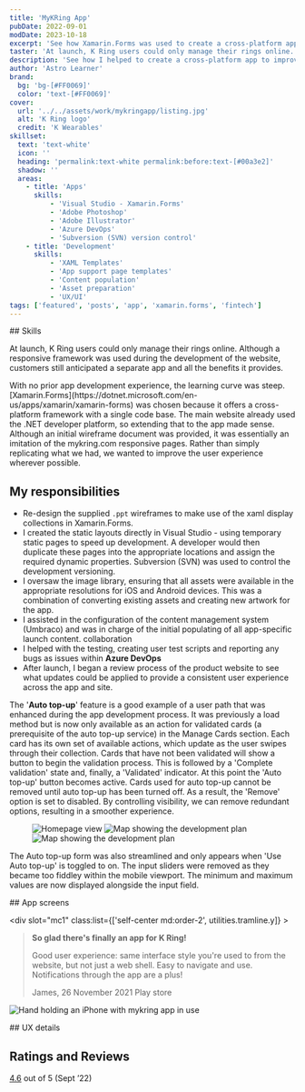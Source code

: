 ```yaml
---
title: 'MyKRing App'
pubDate: 2022-09-01
modDate: 2023-10-18
excerpt: 'See how Xamarin.Forms was used to create a cross-platform app to improve the customer experience and make authentication easier.'
taster: 'At launch, K Ring users could only manage their rings online. Despite having an advanced responsive framework the website, customers still anticipated a separate app and all the simplicity it provides. See how we created a cross-platform solution with Xamarin.Forms.'
description: 'See how I helped to create a cross-platform app to improve the customer experience and make authentication easier.'
author: 'Astro Learner'
brand: 
  bg: 'bg-[#FF0069]'
  color: 'text-[#FF0069]'
cover:
  url: '../../assets/work/mykringapp/listing.jpg'
  alt: 'K Ring logo'
  credit: 'K Wearables'
skillset:
  text: 'text-white'
  icon: ''
  heading: 'permalink:text-white permalink:before:text-[#00a3e2]'
  shadow: ''
  areas:
    - title: 'Apps'
      skills:
          - 'Visual Studio - Xamarin.Forms'
          - 'Adobe Photoshop'
          - 'Adobe Illustrator'
          - 'Azure DevOps'
          - 'Subversion (SVN) version control'
    - title: 'Development'
      skills:
          - 'XAML Templates'
          - 'App support page templates'
          - 'Content population'
          - 'Asset preparation'
          - 'UX/UI'
tags: ['featured', 'posts', 'app', 'xamarin.forms', 'fintech']
---
```






<Skills skillset={frontmatter.skillset} bg={frontmatter.brand.bg} >
## Skills
</Skills>



<p class="lead">
    At launch, K&nbsp;Ring users could only manage their rings online. Although a responsive framework was used during the development of the website, customers still anticipated a separate app and all the benefits it provides.
  </p>
  With no prior app development experience, the learning curve was steep. [Xamarin.Forms](https://dotnet.microsoft.com/en-us/apps/xamarin/xamarin-forms) was chosen because it offers a cross-platform framework with a single code base. The main website already used the .NET developer platform, so extending that to the app made sense.
  Although an initial wireframe document was provided, it was essentially an imitation of the mykring.com responsive pages. Rather than simply replicating what we had, we wanted to improve the user experience wherever possible.

## My responsibilities

-   Re-design the supplied `.ppt` wireframes to make use of the xaml display collections in Xamarin.Forms.
-   I created the static layouts directly in Visual Studio - using temporary static pages to speed up development. A developer would then duplicate these pages into the appropriate locations and assign the required dynamic properties. Subversion (SVN) was used to control the development versioning.
-   I oversaw the image library, ensuring that all assets were available in the appropriate resolutions for iOS and Android devices. This was a combination of converting existing assets and creating new artwork for the app.
-   I assisted in the configuration of the content management system (Umbraco) and was in charge of the initial populating of all app-specific launch content. <span class="label label--info !m-0">collaboration</span>
-   I helped with the testing, creating user test scripts and reporting any bugs as issues within **Azure DevOps**
-   After launch, I began a review process of the product website to see what updates could be applied to provide a consistent user experience across the app and site.

The '**Auto top-up**' feature is a good example of a user path that was enhanced during the app development process. It was previously a load method but is now only available as an action for validated cards (a prerequisite of the auto top-up service) in the Manage Cards section.
Each card has its own set of available actions, which update as the user swipes through their collection. Cards that have not been validated will show a button to begin the validation process. This is followed by a 'Complete validation' state and, finally, a 'Validated' indicator. At this point the 'Auto top-up' button becomes active. Cards used for auto top-up cannot be removed until auto top-up has been turned off. As a result, the 'Remove' option is set to disabled.
By controlling visibility, we can remove redundant options, resulting in a smoother experience.

<Figure class:list={['grid grid-cols-1 items-center bg-gray-50 gap-4 md:gap-8', utilities.tramline.all]} caption='Unnecessary elements from the online responsive version (left) were stripped out to streamline the app layout (middle and right) ' credit='App v1.0.1, K Wearables Ltd.'>
  <Image src={web_autotopup} alt="Homepage view" class="w-full h-auto shadow-md border border-gray-200" />
  <Image src={auto_topup} alt="Map showing the development plan" class="w-full h-auto shadow-md border border-gray-200" />
  <Image src={auto_topup_open} alt="Map showing the development plan" class="w-full h-auto shadow-md border border-gray-200" />
</Figure>

The Auto top-up form was also streamlined and only appears when 'Use Auto top-up' is toggled to on. The input sliders were removed as they became too fiddley within the mobile viewport. The minimum and maximum values are now displayed alongside the input field.

<Gallery collection='gScreens' data={data} >
<Fragment slot="title">
## App screens
</Fragment>

</Gallery>



<Block
        mode="pair"
        bg="bg-red-200"
        grid="grid mx-auto grid-cols-1 md:grid-cols-2 md:grid-rows-1 lg:grid-cols-block60 min-h-block gap-8 max-w-container"
        breakout={true}
    >
        <div
            slot="mc1"
            class:list={['self-center md:order-2', utilities.tramline.y]}
        >
            <blockquote
                class="not-prose m-0 pl-0 text-xl italic md:text-2xl xl:text-3xl"
            >
                <p class="mb-4 font-headline">
                    <strong>So glad there's finally an app for K&nbsp;Ring!</strong>
                </p>
                <p>
                    Good user experience: same interface style you're used to
                    from the website, but not just a web shell. Easy to navigate
                    and use. Notifications through the app are a plus!
                </p>
                <p class="cite">
                    <span class="mr-1 text-sm text-yellow-500"
                        ><i class="fa-solid fa-star"></i><i
                            class="fa-solid fa-star"></i><i
                            class="fa-solid fa-star"></i><i
                            class="fa-solid fa-star"></i><i
                            class="fa-solid fa-star"></i></span> James, 26 November 2021 Play store
                </p>
            </blockquote>
        </div>
        <div slot="mc2" class="not-prose self-end md:order-1">
            <img
                src="/img/work/mykringapp/iPhone__hand.png"
                class="relative m-0 mt-8 h-[480px] w-full object-contain lg:h-[640px]"
                alt="Hand holding an iPhone with mykring app in use" />
        </div>
    </Block>

<Gallery collection='gUx' data={data} >
<Fragment slot="title">
## UX details
</Fragment>

</Gallery>

## Ratings and Reviews

<p>
  <a href="https://apps.apple.com/gb/app/mykring/id1578688520?see-all=reviews"
     class="link"
     target="_blank"><span class="text-4xl font-black">4.6</span></a> out of 5 <span class="text-sm">(Sept &rsquo;22)</span>
</p>


<BlockPicture src={floating_handsets} class="my-0" alt="Laptop and iPhone image showing K Ring website" credit={frontmatter.title} wrapper={true} />
